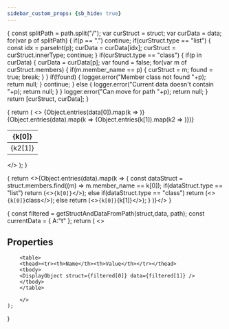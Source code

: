 ```yaml
---
sidebar_custom_props: {sb_hide: true}
---
```



{
    const splitPath = path.split("/");
    var curStruct = struct;
    var curData = data;
    for(var p of splitPath)
    {
        if(p == ".")
            continue;
        if(curStruct.type == "list")
        {
            const idx = parseInt(p);
            curData = curData[idx];
            curStruct = curStruct.innerType;
            continue;
        }
        if(curStruct.type == "class")
        {
            if(p in curData)
            {
                curData = curData[p];
                var found = false;
                for(var m of curStruct.members)
                {
                    if(m.member_name == p)
                    {
                        curStruct = m;
                        found = true;
                        break;
                    }
                }
                if(!found)
                {
                    logger.error("Member class not found "+p);
                    return null;
                }
                continue;
            }
            else
            {
                logger.error("Current data doesn't contain "+p);
                return null;
            }
        }
        logger.error("Can move for path "+p);
        return null;
    }
    return [curStruct, curData];
}

{
    return (
        <>
        <table>
        <thead><tr>{Object.entries(data[0]).map(k => <th>{k[0]}</th>)}</tr></thead>
        <tbody>
        {Object.entries(data).map(k => <tr>{Object.entries(k[1]).map(k2 => <td>{k2[1]}</td>)}</tr>)}
        </tbody>
        </table>
        </>
    );
}

{
    return <>{Object.entries(data).map(k => {
        const dataStruct = struct.members.find((m) => m.member_name == k[0]);
        if(dataStruct.type == "list")
            return (<><tr><td><code>{k[0]}</code></td><td><DisplayList struct={dataStruct} data={k[1]} /></td></tr></>);
        else if(dataStruct.type == "class")
            return (<><tr><td><code>{k[0]}</code></td><td>class</td></tr></>);
        else
            return (<><tr><td><code>{k[0]}</code></td><td>{k[1]}</td></tr></>);
    }
    )}</>
}

{
    const filtered = getStructAndDataFromPath(struct,data, path);
    const currentData = {
        A:"t"
    };
    return (
        <>
        <h2>Properties</h2>

        <table>
        <thead><tr><th>Name</th><th>Value</th></tr></thead>
        <tbody>
        <DisplayObject struct={filtered[0]} data={filtered[1]} />
        </tbody>
        </table>

        </>
    );
}

<DisplayData struct={diva_struct} data={diva_data} path="./CDENCMNHNGA_Divas/9" />

